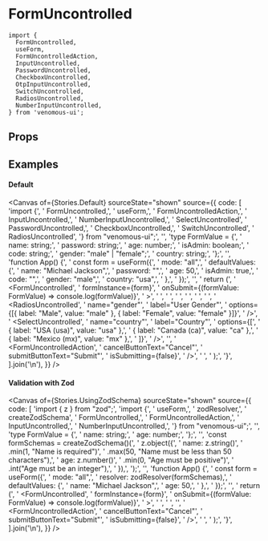 
<Meta of={Stories} />

# FormUncontrolled

```tsx
import {
  FormUncontrolled,
  useForm,
  FormUncontrolledAction,
  InputUncontrolled,
  PasswordUncontrolled,
  CheckboxUncontrolled,
  OtpInputUncontrolled,
  SwitchUncontrolled,
  RadiosUncontrolled,
  NumberInputUncontrolled,
} from 'venomous-ui';
```

## Props

<Controls />

## Examples

#### Default

<Canvas
  of={Stories.Default}
  sourceState="shown"
  source={{
    code: [
      'import {',
      '  FormUncontrolled,',
      '  useForm,',
      '  FormUncontrolledAction,',
      '  InputUncontrolled,',
      '  NumberInputUncontrolled,',
      '  SelectUncontrolled',
      '  PasswordUncontrolled,',
      '  CheckboxUncontrolled,',
      '  SwitchUncontrolled',
      '  RadiosUncontrolled',
      '} from "venomous-ui";',
      '',
      'type FormValue = {',
      '  name: string;',
      '  password: string;',
      '  age: number;',
      '  isAdmin: boolean;',
      '  code: string;',
      '  gender: "male" | "female";',
      '  country: string;',
      '};',
      '',
      'function App() {',
      '  const form = useForm<FormValue>({',
      '    mode: "all",',
      '    defaultValues: {',
      '      name: "Michael Jackson",',
      '      password: "",',
      '      age: 50,',
      '      isAdmin: true,',
      '      code: "",',
      '      gender: "male",',
      '      country: "usa",',
      '    },',
      '  });',
      '',
      '  return (',
      '    <FormUncontrolled',
      '      formInstance={form}',
      '      onSubmit={(formValue: FormValue) => console.log(formValue)}',
      '    >',
      '      <InputUncontrolled name="name" label="User Name" fullWidth />',
      '      <PasswordUncontrolled name="password" label="Password" fullWidth />',
      '      <NumberInputUncontrolled name="age" label="User Age" />',
      '      <CheckboxUncontrolled name="isAdmin" label="Is Admin Star" labelDirection="start" />',
      '      <SwitchUncontrolled name="isAdmin" startLabel="Is Admin User" labelsDirection="column" />',
      '      <OtpInputUncontrolled name="code" label="Code" />',
      '      <RadiosUncontrolled',
      '        name="gender"',
      '        label="User Gender"',
      '        options={[{ label: "Male", value: "male" }, { label: "Female", value: "female" }]}',
      '      />',
      '      <SelectUncontrolled',
      '        name="country"',
      '        label="Country"',
      '        options={[',
      '          { label: "USA (usa)", value: "usa" },',
      '          { label: "Canada (ca)", value: "ca" },',
      '          { label: "Mexico (mx)", value: "mx" },',
      '        ]}',
      '      />',
      '',
      '      <FormUncontrolledAction',
      '        cancelButtonText="Cancel"',
      '        submitButtonText="Submit"',
      '        isSubmitting={false}',
      '      />',
      '    </FormUncontrolled>',
      '  );',
      '}',
    ].join('\n'),
  }}
/>

#### Validation with Zod

<Canvas
  of={Stories.UsingZodSchema}
  sourceState="shown"
  source={{
    code: [
      'import { z } from "zod";',
      'import {',
      '  useForm,',
      '  zodResolver,',
      '  createZodSchema',
      '  FormUncontrolled,',
      '  FormUncontrolledAction,',
      '  InputUncontrolled,',
      '  NumberInputUncontrolled,',
      '} from "venomous-ui";',
      '',
      'type FormValue = {',
      '  name: string;',
      '  age: number;',
      '};',
      '',
      'const formSchemas = createZodSchema<FormValue>()(',
      '  z.object({',
      '    name: z.string()',
      '      .min(1, "Name is required")',
      '      .max(50, "Name must be less than 50 characters"),',
      '    age: z.number()',
      '      .min(0, "Age must be positive")',
      '      .int("Age must be an integer"),',
      '  }),',
      ');',
      '',
      'function App() {',
      '  const form = useForm<FormValue>({',
      '    mode: "all",',
      '    resolver: zodResolver(formSchemas),',
      '    defaultValues: {',
      '      name: "Michael Jackson",',
      '      age: 50,',
      '    },',
      '  });',
      '',
      '  return (',
      '    <FormUncontrolled',
      '      formInstance={form}',
      '      onSubmit={(formValue: FormValue) => console.log(formValue)}',
      '    >',
      '      <InputUncontrolled name="name" label="User Name" />',
      '      <NumberInputUncontrolled name="age" label="User Age" />',
      '',
      '      <FormUncontrolledAction',
      '        cancelButtonText="Cancel"',
      '        submitButtonText="Submit"',
      '        isSubmitting={false}',
      '      />',
      '    </FormUncontrolled>',
      '  );',
      '}',
    ].join('\n'),
  }}
/>
